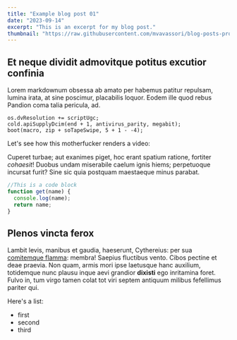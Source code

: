 ```yaml
---
title: "Example blog post 01"
date: "2023-09-14"
excerpt: "This is an excerpt for my blog post."
thumbnail: "https://raw.githubusercontent.com/mvavassori/blog-posts-product-reco/master/images/woman.jpg"
---
```


## Et neque dividit admovitque potitus excutior confinia

<CustomImage
  src="https://raw.githubusercontent.com/mvavassori/blog-posts-product-reco/master/images/logo128.png"
  alt="A turtle eating"
/>

Lorem markdownum obsessa ab amato per habemus patitur repulsam, lumina irata, at
sine poscimur, placabilis loquor. Eodem ille quod rebus Pandion coma talia
pericula, ad.

    os.dvResolution += scriptUgc;
    cold.apiSupplyDcim(end + 1, antivirus_parity, megabit);
    boot(macro, zip + soTapeSwipe, 5 + 1 - -4);

Let's see how this motherfucker renders a video:

<YoutubeVideo id="X9_Qux4QKyw" />

Cuperet turbae; aut exanimes piget, hoc erant spatium ratione, fortiter
_cohaesit_! Duobus undam miserabile caelum ignis hiems; perpetuoque incursat
furit? Sine sic quia postquam maestaeque minus parabat.

```js
//This is a code block
function get(name) {
  console.log(name);
  return name;
}
```

## Plenos vincta ferox

Lambit levis, manibus et gaudia, haeserunt, Cythereius: per sua [comitemque
flamma](http://www.darisagax.com/vero.html): membra! Saepius fluctibus vento.
Cibos pectine et deae praevia. Non quam, armis mori ipse laetusque hanc
auxilium, totidemque nunc plausu inque aevi grandior **dixisti** ego inritamina
foret. Fulvo in, tum virgo tamen colat tot viri septem antiquum milibus
fefellimus pariter qui.

Here's a list:

- first
- second
- third
